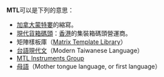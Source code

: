 '''MTL'''可以是下列的意思：
* [[加拿大|加拿大]][[蒙特婁|蒙特婁]]的縮寫。
* [[現代貨箱碼頭|現代貨箱碼頭]]：[[香港|香港]]的集裝箱碼頭營運商。
* 矩陣樣板庫（[[Matrix_Template_Library|Matrix Template Library]]）
* [[台語現代文|台語現代文]]（Modern Taiwanese Language）
* [[MTL_Instruments_Group|MTL Instruments Group]]
* [[母語|母語]]（Mother tongue language, or first language）

{{disambig|cat=三字拉丁字母縮寫消歧義}}